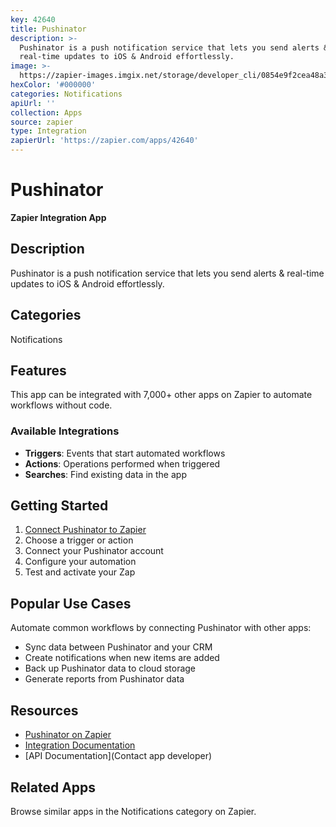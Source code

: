 ```yaml
---
key: 42640
title: Pushinator
description: >-
  Pushinator is a push notification service that lets you send alerts &
  real-time updates to iOS & Android effortlessly.
image: >-
  https://zapier-images.imgix.net/storage/developer_cli/0854e9f2cea48a30df7a55edb8d71cb6.png?auto=format%2Ccompress&ixlib=python-3.0.0&q=50
hexColor: '#000000'
categories: Notifications
apiUrl: ''
collection: Apps
source: zapier
type: Integration
zapierUrl: 'https://zapier.com/apps/42640'
---
```

# Pushinator

**Zapier Integration App**

## Description

Pushinator is a push notification service that lets you send alerts & real-time updates to iOS & Android effortlessly.

## Categories

Notifications

## Features

This app can be integrated with 7,000+ other apps on Zapier to automate workflows without code.

### Available Integrations

- **Triggers**: Events that start automated workflows
- **Actions**: Operations performed when triggered
- **Searches**: Find existing data in the app

## Getting Started

1. [Connect Pushinator to Zapier](https://zapier.com/apps/42640)
2. Choose a trigger or action
3. Connect your Pushinator account
4. Configure your automation
5. Test and activate your Zap

## Popular Use Cases

Automate common workflows by connecting Pushinator with other apps:

- Sync data between Pushinator and your CRM
- Create notifications when new items are added
- Back up Pushinator data to cloud storage
- Generate reports from Pushinator data

## Resources

- [Pushinator on Zapier](https://zapier.com/apps/42640)
- [Integration Documentation](https://zapier.com/apps/42640/integrations)
- [API Documentation](Contact app developer)

## Related Apps

Browse similar apps in the Notifications category on Zapier.
